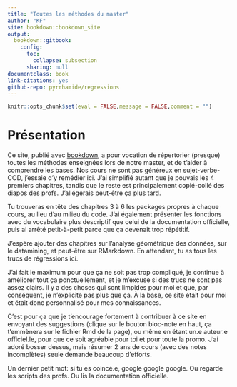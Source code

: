 ```yaml
---
title: "Toutes les méthodes du master"
author: "KF"
site: bookdown::bookdown_site
output: 
  bookdown::gitbook:
    config:
      toc:
        collapse: subsection
      sharing: null
documentclass: book
link-citations: yes
github-repo: pyrrhamide/regressions
---
```


```r
knitr::opts_chunk$set(eval = FALSE,message = FALSE,comment = "")
```

# Présentation {-}

Ce site, publié avec [bookdown](https://bookdown.org/yihui/bookdown/), a pour vocation de répertorier (presque) toutes les méthodes enseignées lors de notre master, et de t'aider à comprendre les bases. Nos cours ne sont pas généreux en sujet-verbe-COD, j'essaie d'y remédier ici. J'ai simplifié autant que je pouvais les 4 premiers chapitres, tandis que le reste est principalement copié-collé des diapos des profs. J'allégerais peut-être ça plus tard.

Tu trouveras en tête des chapitres 3 à 6 les packages propres à chaque cours, au lieu d'au milieu du code. J'ai également présenter les fonctions avec du vocabulaire plus descriptif que celui de la documentation officielle, puis ai arrêté petit-à-petit parce que ça devenait trop répétitif.

J'espère ajouter des chapitres sur l'analyse géométrique des données, sur le datamining, et peut-être sur RMarkdown. En attendant, tu as tous les trucs de régressions ici.

J'ai fait le maximum pour que ça ne soit pas trop compliqué, je continue à améliorer tout ça ponctuellement, et je m'excuse si des trucs ne sont pas assez clairs. Il y a des choses qui sont limpides pour moi et que, par conséquent, je n'explicite pas plus que ça. À la base, ce site était pour moi et était donc personnalisé pour mes connaissances. 

C'est pour ça que je t'encourage fortement à contribuer à ce site en envoyant des suggestions (clique sur le bouton bloc-note en haut, ça t'emmènera sur le fichier Rmd de la page), ou même en étant un.e auteur.e officiel.le, pour que ce soit agréable pour toi et pour toute la promo. J'ai adoré bosser dessus, mais résumer 2 ans de cours (avec des notes incomplètes) seule demande beaucoup d'efforts.

Un dernier petit mot: si tu es coincé.e, google google google. Ou regarde les scripts des profs. Ou lis la documentation officielle. 